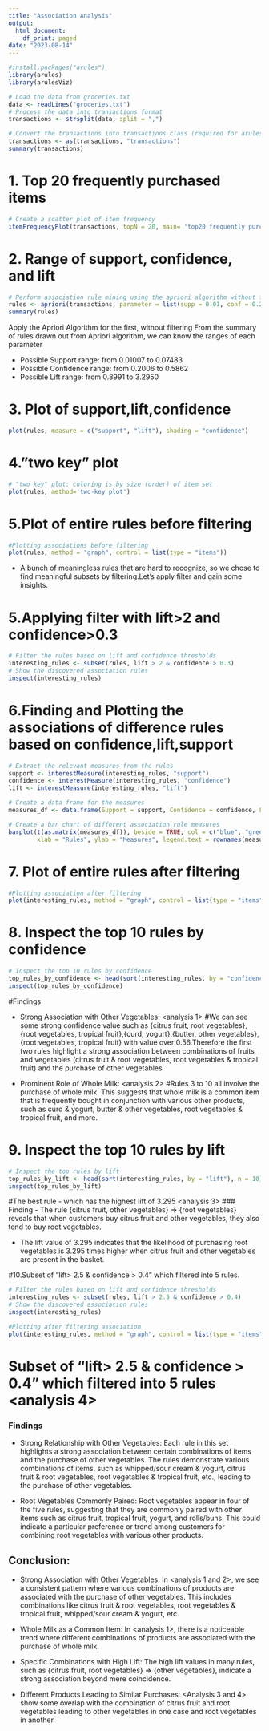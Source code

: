 ```yaml
---
title: "Association Analysis"
output:
  html_document:
    df_print: paged
date: "2023-08-14"
---
```


```r
#install.packages("arules")
library(arules)
library(arulesViz)
```

```r
# Load the data from groceries.txt
data <- readLines("groceries.txt")
# Process the data into transactions format
transactions <- strsplit(data, split = ",") 
```

```r
# Convert the transactions into transactions class (required for arules)
transactions <- as(transactions, "transactions")
summary(transactions)
```
# 1. Top 20 frequently purchased items
```r
# Create a scatter plot of item frequency
itemFrequencyPlot(transactions, topN = 20, main= 'top20 frequently purchased items')
```
# 2. Range of support, confidence, and lift
```r
# Perform association rule mining using the apriori algorithm without filtering.
rules <- apriori(transactions, parameter = list(supp = 0.01, conf = 0.2, target = "rules", minlen = 2))
summary(rules)

```

Apply the Apriori Algorithm for the first, without filtering 
From the summary of rules drawn out from Apriori algorithm, we can know the ranges of each parameter

- Possible Support range: from 0.01007 to 0.07483
- Possible Confidence range: from 0.2006 to 0.5862
- Possible Lift range: from 0.8991 to 3.2950

# 3. Plot of support,lift,confidence
```r
plot(rules, measure = c("support", "lift"), shading = "confidence")
```
# 4."two key" plot
```r
# "two key" plot: coloring is by size (order) of item set
plot(rules, method='two-key plot')

```



# 5.Plot of entire rules before filtering 
```r
#Plotting associations before filtering
plot(rules, method = "graph", control = list(type = "items"))
```
- A bunch of meaningless rules that are hard to recognize, so we chose to find meaningful subsets by filtering.Let's apply filter and gain some insights.


# 5.Applying filter with lift>2 and confidence>0.3
```r
# Filter the rules based on lift and confidence thresholds
interesting_rules <- subset(rules, lift > 2 & confidence > 0.3)
# Show the discovered association rules
inspect(interesting_rules)

```

# 6.Finding and Plotting the associations of difference rules based on confidence,lift,support
```r
# Extract the relevant measures from the rules
support <- interestMeasure(interesting_rules, "support")
confidence <- interestMeasure(interesting_rules, "confidence")
lift <- interestMeasure(interesting_rules, "lift")

# Create a data frame for the measures
measures_df <- data.frame(Support = support, Confidence = confidence, Lift = lift)

```

```r
# Create a bar chart of different association rule measures
barplot(t(as.matrix(measures_df)), beside = TRUE, col = c("blue", "green", "orange"), main = "Association Rule Measures",
        xlab = "Rules", ylab = "Measures", legend.text = rownames(measures_df), args.legend = list(x = "topright"))
```

# 7. Plot of entire rules after filtering 
```r
#Plotting association after filtering
plot(interesting_rules, method = "graph", control = list(type = "items"))
```

# 8. Inspect the top 10 rules by confidence
```r
# Inspect the top 10 rules by confidence
top_rules_by_confidence <- head(sort(interesting_rules, by = "confidence"), n = 10)
inspect(top_rules_by_confidence)
```
#Findings

- Strong Association with Other Vegetables: <analysis 1>
#We can see some strong confidence value such as {citrus fruit, root vegetables},{root vegetables, tropical fruit},{curd, yogurt},{butter, other vegetables},{root vegetables, tropical fruit} with value over 0.56.Therefore the first two rules highlight a strong association between combinations of fruits and vegetables (citrus fruit & root vegetables, root vegetables & tropical fruit) and the purchase of other vegetables.


- Prominent Role of Whole Milk: <analysis 2>
#Rules 3 to 10 all involve the purchase of whole milk. This suggests that whole milk is a common item that is frequently bought in conjunction with various other products, such as curd & yogurt, butter & other vegetables, root vegetables & tropical fruit, and more.



# 9. Inspect the top 10 rules by lift
```r
# Inspect the top rules by lift
top_rules_by_lift <- head(sort(interesting_rules, by = "lift"), n = 10)
inspect(top_rules_by_lift)
```

#The best rule - which has the highest lift of 3.295 <analysis 3>
### Finding
- The rule {citrus fruit, other vegetables} => {root vegetables} reveals that when customers buy citrus fruit and other vegetables, they also tend to buy root vegetables.

- The lift value of 3.295 indicates that the likelihood of purchasing root vegetables is 3.295 times higher when citrus fruit and other vegetables are present in the basket. 


#10.Subset of "lift> 2.5 & confidence > 0.4" which filtered into 5 rules.

```r
# Filter the rules based on lift and confidence thresholds
interesting_rules <- subset(rules, lift > 2.5 & confidence > 0.4)
# Show the discovered association rules
inspect(interesting_rules)

#Plotting after filtering association
plot(interesting_rules, method = "graph", control = list(type = "items"))

```


# Subset of "lift> 2.5 & confidence > 0.4" which filtered into 5 rules <analysis 4>
### Findings
- Strong Relationship with Other Vegetables: 
Each rule in this set highlights a strong association between certain combinations of items and the purchase of other vegetables. The rules demonstrate various combinations of items, such as whipped/sour cream & yogurt, citrus fruit & root vegetables, root vegetables & tropical fruit, etc., leading to the purchase of other vegetables.

- Root Vegetables Commonly Paired: 
Root vegetables appear in four of the five rules, suggesting that they are commonly paired with other items such as citrus fruit, tropical fruit, yogurt, and rolls/buns. This could indicate a particular preference or trend among customers for combining root vegetables with various other products.



## Conclusion:
- Strong Association with Other Vegetables: 
In <analysis 1 and 2>, we see a consistent pattern where various combinations of products are associated with the purchase of other vegetables. This includes combinations like citrus fruit & root vegetables, root vegetables & tropical fruit, whipped/sour cream & yogurt, etc.

- Whole Milk as a Common Item: 
In <analysis 1>, there is a noticeable trend where different combinations of products are associated with the purchase of whole milk.

- Specific Combinations with High Lift: 
The high lift values in many rules, such as {citrus fruit, root vegetables} => {other vegetables}, indicate a strong association beyond mere coincidence.

- Different Products Leading to Similar Purchases: 
<Analysis 3 and 4> show some overlap with the combination of citrus fruit and root vegetables leading to other vegetables in one case and root vegetables in another.




